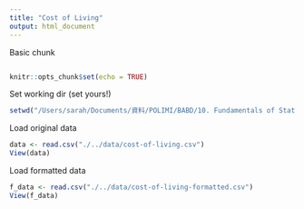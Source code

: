 ```yaml
---
title: "Cost of Living"
output: html_document
---
```


Basic chunk
```r
```

```r
knitr::opts_chunk$set(echo = TRUE)
```

Set working dir (set yours!)
```r
setwd("/Users/sarah/Documents/資料/POLIMI/BABD/10. Fundamentals of Statistics/Project/cost-of-living-analysis")
```

Load original data
```r
data <- read.csv("./../data/cost-of-living.csv")
View(data)
```

Load formatted data
```r
f_data <- read.csv("./../data/cost-of-living-formatted.csv")
View(f_data)
```

